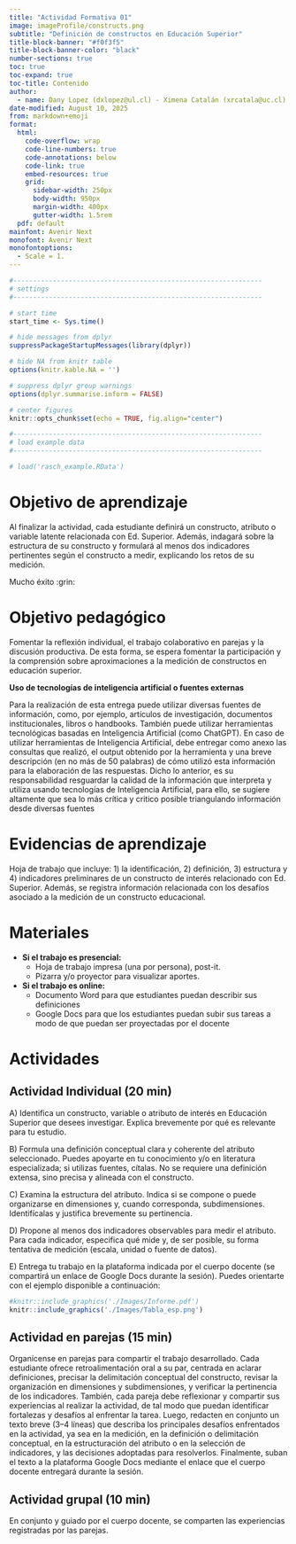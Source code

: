 ```yaml
---
title: "Actividad Formativa 01"
image: imageProfile/constructs.png
subtitle: "Definición de constructos en Educación Superior"
title-block-banner: "#f0f3f5"
title-block-banner-color: "black"
number-sections: true
toc: true
toc-expand: true
toc-title: Contenido
author:
  - name: Dany Lopez (dxlopez@ul.cl) - Ximena Catalán (xrcatala@uc.cl)
date-modified: August 10, 2025
from: markdown+emoji
format:
  html:
    code-overflow: wrap
    code-line-numbers: true
    code-annotations: below
    code-link: true
    embed-resources: true
    grid:
      sidebar-width: 250px
      body-width: 950px
      margin-width: 400px
      gutter-width: 1.5rem
  pdf: default
mainfont: Avenir Next
monofont: Avenir Next
monofontoptions: 
  - Scale = 1.
---
```


```r

#---------------------------------------------------------------
# settings
#---------------------------------------------------------------

# start time
start_time <- Sys.time()

# hide messages from dplyr
suppressPackageStartupMessages(library(dplyr))

# hide NA from knitr table
options(knitr.kable.NA = '')

# suppress dplyr group warnings
options(dplyr.summarise.inform = FALSE)

# center figures
knitr::opts_chunk$set(echo = TRUE, fig.align="center")

#---------------------------------------------------------------
# load example data
#---------------------------------------------------------------

# load('rasch_example.RData')

```

# Objetivo de aprendizaje

Al finalizar la actividad, cada estudiante definirá un constructo, atributo o variable latente relacionada con Ed. Superior. Además, indagará sobre la estructura de su constructo y formulará al menos dos indicadores pertinentes según el constructo a medir, explicando los retos de su medición.

Mucho éxito :grin:

# Objetivo pedagógico



Fomentar la reflexión individual, el trabajo colaborativo en parejas y la discusión productiva. De esta forma, se espera fomentar la participación y la comprensión sobre aproximaciones a la medición de constructos en educación superior.

::: {.callout-important title="Importante"}
**Uso de tecnologías de inteligencia artificial o fuentes externas**

Para la realización de esta entrega puede utilizar diversas fuentes de información, como, por ejemplo, artículos de investigación, documentos institucionales, libros o handbooks. También puede utilizar herramientas tecnológicas basadas en Inteligencia Artificial (como ChatGPT). En caso de utilizar herramientas de Inteligencia Artificial, debe entregar como anexo las consultas que realizó, el output obtenido por la herramienta y una breve descripción (en no más de 50 palabras) de cómo utilizó esta información para la elaboración de las respuestas. Dicho lo anterior, es su responsabilidad resguardar la calidad de la información que interpreta y utiliza usando tecnologías de Inteligencia Artificial, para ello, se sugiere altamente que sea lo más crítica y critico posible triangulando información desde diversas fuentes
:::

# Evidencias de aprendizaje

Hoja de trabajo que incluye: 1) la identificación, 2) definición, 3) estructura y 4) indicadores preliminares de un constructo de interés relacionado con Ed. Superior. Además, se registra información relacionada con los desafíos asociado a la medición de un constructo educacional.

# Materiales

-   **Si el trabajo es presencial:**
    -   Hoja de trabajo impresa (una por persona), post-it.
    -   Pizarra y/o proyector para visualizar aportes.
-   **Si el trabajo es online:**
    -   Documento Word para que estudiantes puedan describir sus definiciones
    -   Google Docs para que los estudiantes puedan subir sus tareas a modo de que puedan ser proyectadas por el docente

# Actividades

## Actividad Individual (20 min)

[A)]{.pill .cyan}  Identifica un constructo, variable o atributo de interés en Educación Superior que desees investigar. Explica brevemente por qué es relevante para tu estudio.

[B)]{.pill .cyan}  Formula una definición conceptual clara y coherente del atributo seleccionado. Puedes apoyarte en tu conocimiento y/o en literatura especializada; si utilizas fuentes, cítalas. No se requiere una definición extensa, sino precisa y alineada con el constructo.

[C)]{.pill .cyan} Examina la estructura del atributo. Indica si se compone o puede organizarse en dimensiones y, cuando corresponda, subdimensiones. Identifícalas y justifica brevemente su pertinencia.

[D)]{.pill .cyan}  Propone al menos dos indicadores observables para medir el atributo. Para cada indicador, especifica qué mide y, de ser posible, su forma tentativa de medición (escala, unidad o fuente de datos).

[E)]{.pill .cyan} Entrega tu trabajo en la plataforma indicada por el cuerpo docente (se compartirá un enlace de Google Docs durante la sesión). Puedes orientarte con el ejemplo disponible a continuación:

```r

#knitr::include_graphics('./Images/Informe.pdf')
knitr::include_graphics('./Images/Tabla_esp.png')

```

## Actividad en parejas (15 min)

Organícense en parejas para compartir el trabajo desarrollado. Cada estudiante ofrece retroalimentación oral a su par, centrada en aclarar definiciones, precisar la delimitación conceptual del constructo, revisar la organización en dimensiones y subdimensiones, y verificar la pertinencia de los indicadores. También, cada pareja debe reflexionar y compartir sus experiencias al realizar la actividad, de tal modo que puedan identificar fortalezas y desafíos al enfrentar la tarea. Luego, redacten en conjunto un texto breve (3--4 líneas) que describa los principales desafíos enfrentados en la actividad, ya sea en la medición, en la definición o delimitación conceptual, en la estructuración del atributo o en la selección de indicadores, y las decisiones adoptadas para resolverlos. Finalmente, suban el texto a la plataforma Google Docs mediante el enlace que el cuerpo docente entregará durante la sesión.

## Actividad grupal (10 min)

En conjunto y guiado por el cuerpo docente, se comparten las experiencias registradas por las parejas.

